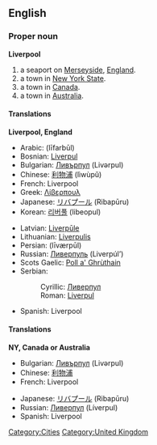 ==English==
{{wikipedia}}
===Proper noun===
'''Liverpool'''

# a seaport on [[Merseyside]], [[England]].
# a town in [[New York State]].
# a town in [[Canada]].
# a town in [[Australia]].

====Translations====
'''Liverpool, England'''
{{top}}
*Arabic: {{ARchar|[[ليفربول]]}} (līfarbūl)
*Bosnian: [[Liverpul]] {{m}}
*Bulgarian: [[Ливърпул]] (Livərpul) {{m}}
*Chinese: [[利物浦]] (lìwùpŭ)
*French: Liverpool
*Greek: [[Λίβερπουλ]]
*Japanese: [[リバプール]] (Ribapūru)
*Korean: [[리버풀]] (libeopul)
{{mid}}
*Latvian: [[Liverpūle]]
*Lithuanian: [[Liverpulis]]
*Persian: {{FAchar|[[لیورپول]]}} (līværpūl)
*Russian: [[Ливерпуль]] (Liverpúl’) {{m}}
*Scots Gaelic: [[Poll a' Ghrùthain]] {{m}}
*Serbian:
*:Cyrillic: [[Ливерпул]] {{m}}
*:Roman: [[Liverpul]] {{m}}
*Spanish: Liverpool {{m}}
{{bottom}}

====Translations====
'''NY, Canada or Australia'''
{{top}}
*Bulgarian: [[Ливърпул]] (Livərpul) {{m}}
*Chinese: [[利物浦]]
*French: Liverpool
{{mid}}
*Japanese: [[リバプール]] (Ribapūru)
*Russian: [[Ливерпул]] (Líverpul) {{m}}
*Spanish: Liverpool {{m}}
{{bottom}}

[[Category:Cities]]
[[Category:United Kingdom]]